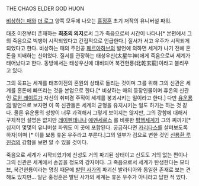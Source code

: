 THE CHAOS ELDER GOD HUON

[[비상하는 매]]와 [[더 로그]] 양쪽 모두에 나오는 [[홍정훈]] 초기 저작의 유니버설 파워.

태초 이전부터 존재하는 '''최초의 의지'''로써 그가 죽음으로써 시간이 나타나[* 본편에서 그의 죽음으로 빅뱅이 시작되었다고 간접적으로 언급한다.] 질서가 서고 우주가 시작되게 되었다고 한다. 비상하는 매의 주인공 [[페르아하브]]의 발언에 의하면 세계가 나기 전에 혼돈을 지배하는 신이었다. 질서를 관장하는 태성우신(太星牛神)에게 죽음으로써 세계가 태어났다고 한다. 동방에서는 태성우신에 대비되어 북건현룡(北乾玄龍)이라고 불리우고 있다. 

그의 목표는 세계를 태초이전의 혼원의 상태로 돌리는 것이며 그를 위해 그의 신관은 세계를 혼돈에 빠뜨리는 것을 본업으로 한다.[* 비상하는 매의 등장인물이며 휴온의 신관인 [[로윈 레이트]]가 자신의 취미겸 주직이 세계를 붕괴시키는 일이라고 한다.] 다만 [[유운룡]]의 발언으로 보자면 이 쪽 신관들은 세계의 균형을 유지시키는 일도 하기는 하는 것 같다. 물론 유운룡의 성향이 너무 과격해서 그렇게 보이지는 않지만, 그의 강함에 대해서 구체적인 설명은 없지만 [[레이펜테나]]나 [[에멘세르스]] 를 비롯한 [[평행세계]]가 그의 찌꺼기[* 심지어 몇몇의 유니버셜 파워도 이 곳에 포함된다. 궁금하다면 [[카리타스]]를 살펴보도록 하자]이며 [* 이를 보통 휴온 우주라고 부른다.]그의 일부가 검으로 변한 것인 [[신룡환 루진검]]의 강함을 보면 알 수 있을 것이다.

죽음으로 세계가 시작되었기에 신성도 거의 파괴된 상태이고 신도도 거의 없는 편이나 그의 신관은 세계에서 손꼽을 정도의 강자이다. 그 죽음으로서 세계가 탄생한다는 모티브, 북건현룡이라는 명칭 때문에 [[발틴 사가]]의 파괴신 발라티아와 동일한 존재로 보는 견해도 있지만… 일단 홍정훈은 발틴 사가의 세계는 휴온 우주가 아니라고 답한 적 있다. 

